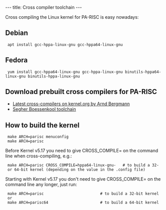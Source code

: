 ---
title: Cross compiler toolchain
---

Cross compiling the Linux kernel for PA-RISC is easy nowadays:
 
== Debian  ==

  apt install gcc-hppa-linux-gnu gcc-hppa64-linux-gnu

== Fedora  ==

  yum install gcc-hppa64-linux-gnu gcc-hppa-linux-gnu binutils-hppa64-linux-gnu binutils-hppa-linux-gnu

== Download prebuilt cross compilers for PA-RISC  ==

* [https://www.kernel.org/pub/tools/crosstool/ Latest cross-compilers on kernel.org by Arnd Bergmann] 
* [http://git.infradead.org/users/segher/buildall.git Segher Boessenkool toolchain]

== How to build the kernel  ==

  make ARCH=parisc menuconfig
  make ARCH=parisc

Before Kernel v5.17 you need to give CROSS_COMPILE= on the command line when cross-compiling, e.g.:

  make ARCH=parisc CROSS_COMPILE=hppa64-linux-gnu-   # to build a 32- or 64-bit kernel (depending on the value in the .config file)

Starting with Kernel v5.17 you don't need to give CROSS_COMPILE= on the command line any longer, just run:

  make ARCH=parisc                         # to build a 32-bit kernel
  or
  make ARCH=parisc64                       # to build a 64-bit kernel
